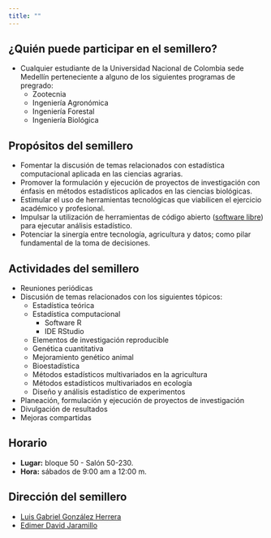 ```yaml
---
title: ""
---
```


## ¿Quién puede participar en el semillero?

  - Cualquier estudiante de la Universidad Nacional de Colombia sede Medellín perteneciente a alguno de los siguientes programas de pregrado:
      - Zootecnia
      - Ingeniería Agronómica
      - Ingeniería Forestal
      - Ingeniería Biológica

## Propósitos del semillero  

  - Fomentar la discusión de temas relacionados con estadística computacional aplicada en las ciencias agrarias.
  - Promover la formulación y ejecución de proyectos de investigación con énfasis en métodos estadísticos aplicados en las ciencias biológicas.
  - Estimular el uso de herramientas tecnológicas que viabilicen el ejercicio académico y profesional.
  - Impulsar la utilización de herramientas de código abierto ([software libre](https://en.wikipedia.org/wiki/Free_software)) para ejecutar análisis estadístico.
  - Potenciar la sinergía entre tecnología, agricultura y datos; como pilar fundamental de la toma de decisiones.

## Actividades del semillero

  - Reuniones periódicas
  - Discusión de temas relacionados con los siguientes tópicos:
      - Estadística teórica
      - Estadística computacional
          - Software R
          - IDE RStudio
      - Elementos de investigación reproducible    
      - Genética cuantitativa
      - Mejoramiento genético animal
      - Bioestadística
      - Métodos estadísticos multivariados en la agricultura
      - Métodos estadísticos multivariados en ecología
      - Diseño y análisis estadístico de experimentos
  - Planeación, formulación y ejecución de proyectos de investigación
  - Divulgación de resultados
  - Mejoras compartidas

## Horario

- **Lugar:** bloque 50 - Salón 50-230.
- **Hora:** sábados de 9:00 am a 12:00 m.

## Dirección del semillero

  - [Luis Gabriel González Herrera](http://scienti.colciencias.gov.co:8081/cvlac/visualizador/generarCurriculoCv.do?cod_rh=0000901148)
  - [Edimer David Jaramillo](https://edimer.github.io/)  